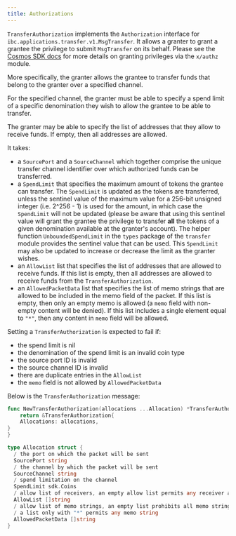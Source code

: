 ```yaml
---
title: Authorizations
---
```


`TransferAuthorization` implements the `Authorization` interface for `ibc.applications.transfer.v1.MsgTransfer`. It allows a granter to grant a grantee the privilege to submit `MsgTransfer` on its behalf. Please see the [Cosmos SDK docs](https://docs.cosmos.network/v0.47/modules/authz) for more details on granting privileges via the `x/authz` module.

More specifically, the granter allows the grantee to transfer funds that belong to the granter over a specified channel.

For the specified channel, the granter must be able to specify a spend limit of a specific denomination they wish to allow the grantee to be able to transfer.

The granter may be able to specify the list of addresses that they allow to receive funds. If empty, then all addresses are allowed.

It takes:

* a `SourcePort` and a `SourceChannel` which together comprise the unique transfer channel identifier over which authorized funds can be transferred.
* a `SpendLimit` that specifies the maximum amount of tokens the grantee can transfer. The `SpendLimit` is updated as the tokens are transferred, unless the sentinel value of the maximum value for a 256-bit unsigned integer (i.e. 2^256 - 1) is used for the amount, in which case the `SpendLimit` will not be updated (please be aware that using this sentinel value will grant the grantee the privilege to transfer **all** the tokens of a given denomination available at the granter's account). The helper function `UnboundedSpendLimit` in the `types` package of the `transfer` module provides the sentinel value that can be used. This `SpendLimit` may also be updated to increase or decrease the limit as the granter wishes.
* an `AllowList` list that specifies the list of addresses that are allowed to receive funds. If this list is empty, then all addresses are allowed to receive funds from the `TransferAuthorization`.
* an `AllowedPacketData` list that specifies the list of memo strings that are allowed to be included in the memo field of the packet. If this list is empty, then only an empty memo is allowed (a `memo` field with non-empty content will be denied). If this list includes a single element equal to `"*"`, then any content in `memo` field will be allowed.

Setting a `TransferAuthorization` is expected to fail if:

* the spend limit is nil
* the denomination of the spend limit is an invalid coin type
* the source port ID is invalid
* the source channel ID is invalid
* there are duplicate entries in the `AllowList`
* the `memo` field is not allowed by `AllowedPacketData`

Below is the `TransferAuthorization` message:

```go expandable
func NewTransferAuthorization(allocations ...Allocation) *TransferAuthorization {
    return &TransferAuthorization{
    Allocations: allocations,
}
}

type Allocation struct {
  / the port on which the packet will be sent
  SourcePort string 
  / the channel by which the packet will be sent
  SourceChannel string 
  / spend limitation on the channel
  SpendLimit sdk.Coins  
  / allow list of receivers, an empty allow list permits any receiver address
  AllowList []string 
  / allow list of memo strings, an empty list prohibits all memo strings;
  / a list only with "*" permits any memo string
  AllowedPacketData []string
}
```
